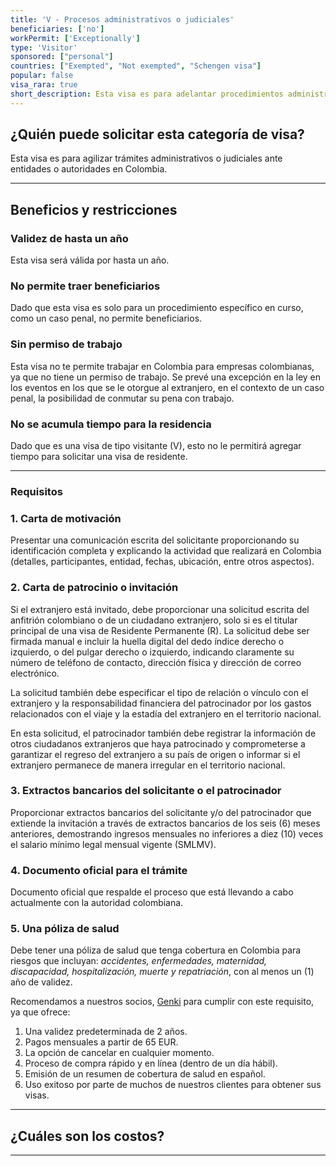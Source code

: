 ```yaml
---
title: 'V - Procesos administrativos o judiciales'
beneficiaries: ['no']
workPermit: ['Exceptionally']
type: 'Visitor'
sponsored: ["personal"]
countries: ["Exempted", "Not exempted", "Schengen visa"]
popular: false
visa_rara: true
short_description: Esta visa es para adelantar procedimientos administrativos o judiciales ante entidades o autoridades en Colombia.
---
```


## ¿Quién puede solicitar esta categoría de visa?

Esta visa es para agilizar trámites administrativos o judiciales ante entidades o autoridades en Colombia.

---

## Beneficios y restricciones

### **Validez de hasta un año**

Esta visa será válida por hasta un año.

### No permite traer **beneficiarios**

Dado que esta visa es solo para un procedimiento específico en curso, como un caso penal, no permite beneficiarios.

### **Sin permiso de trabajo**

Esta visa no te permite trabajar en Colombia para empresas colombianas, ya que no tiene un permiso de trabajo. Se prevé una excepción en la ley en los eventos en los que se le otorgue al extranjero, en el contexto de un caso penal, la posibilidad de conmutar su pena con trabajo.

### **No se acumula tiempo para la residencia**

Dado que es una visa de tipo visitante (V), esto no le permitirá agregar tiempo para solicitar una visa de residente.

---

### Requisitos

### 1. Carta de motivación

Presentar una comunicación escrita del solicitante proporcionando su identificación completa y explicando la actividad que realizará en Colombia (detalles, participantes, entidad, fechas, ubicación, entre otros aspectos).

### 2. Carta de patrocinio o invitación

Si el extranjero está invitado, debe proporcionar una solicitud escrita del anfitrión colombiano o de un ciudadano extranjero, solo si es el titular principal de una visa de Residente Permanente (R). La solicitud debe ser firmada manual e incluir la huella digital del dedo índice derecho o izquierdo, o del pulgar derecho o izquierdo, indicando claramente su número de teléfono de contacto, dirección física y dirección de correo electrónico. 

La solicitud también debe especificar el tipo de relación o vínculo con el extranjero y la responsabilidad financiera del patrocinador por los gastos relacionados con el viaje y la estadía del extranjero en el territorio nacional. 

En esta solicitud, el patrocinador también debe registrar la información de otros ciudadanos extranjeros que haya patrocinado y comprometerse a garantizar el regreso del extranjero a su país de origen o informar si el extranjero permanece de manera irregular en el territorio nacional.

### 3. Extractos bancarios del solicitante o el patrocinador

Proporcionar extractos bancarios del solicitante y/o del patrocinador que extiende la invitación a través de extractos bancarios de los seis (6) meses anteriores, demostrando ingresos mensuales no inferiores a diez (10) veces el salario mínimo legal mensual vigente (SMLMV).

### 4. Documento oficial para el trámite

Documento oficial que respalde el proceso que está llevando a cabo actualmente con la autoridad colombiana.

### 5. Un**a póliza de salud**

Debe tener una póliza de salud que tenga cobertura en Colombia para riesgos que incluyan: *accidentes, enfermedades, maternidad, discapacidad, hospitalización, muerte y repatriación*, con al menos un (1) año de validez.

Recomendamos a nuestros socios, [Genki](https://genki.world/?with=capitaleme) para cumplir con este requisito, ya que ofrece:

1. Una validez predeterminada de 2 años.
2. Pagos mensuales a partir de 65 EUR.
3. La opción de cancelar en cualquier momento.
4. Proceso de compra rápido y en línea (dentro de un día hábil).
5. Emisión de un resumen de cobertura de salud en español.
6. Uso exitoso por parte de muchos de nuestros clientes para obtener sus visas.

---
## ¿Cuáles son los costos?

<VisaCosts
    studyFees="55"
    issuanceFees="177"
    apostille={false}
    translation={false}
/>

---